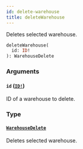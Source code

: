 ```yaml
---
id: delete-warehouse
title: deleteWarehouse
---
```


Deletes selected warehouse.

```graphql
deleteWarehouse(
  id: ID!
): WarehouseDelete

```

### Arguments

#### `id` ([`ID!`](/developer/api-reference/scalars/id.mdx))

ID of a warehouse to delete.

### Type

#### [`WarehouseDelete`](/developer/api-reference/objects/warehouse-delete.mdx)

Deletes selected warehouse.
